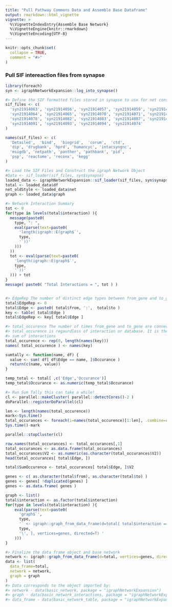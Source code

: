 ```yaml
---
title: "Pull Pathway Commons Data and Assemble Base Dataframe"
output: rmarkdown::html_vignette
vignette: >
  %\VignetteIndexEntry{Assemble Base Network}
  %\VignetteEngine{knitr::rmarkdown}
  %\VignetteEncoding{UTF-8}
---
```


```r
knitr::opts_chunk$set(
  collapse = TRUE,
  comment = "#>"
)
```

### Pull SIF intereaction files from synapse
```r
library(foreach)
syn <- igraphNetworkExpansion::log_into_synapse()

#> Define the SIF formatted files stored in synapse to use for net construction 
sif_files <- c(
  'syn21914063', 'syn21914056', 'syn21914057', 'syn21914059', 'syn21914061',
  'syn21914064', 'syn21914065', 'syn21914070', 'syn21914071', 'syn21914072',
  'syn21914078', 'syn21914082', 'syn21914083', 'syn21914087', 'syn21914090',
  'syn21914091', 'syn21914093', 'syn21914094', 'syn21914074'
)

names(sif_files) <- c(
  'Detailed',  'bind',  'biogrid',  'corum',  'ctd',
  'dip', 'drugbank', 'hprd', 'humancyc', 'intacsyngnc',
  'msigdb', 'netpath', 'panther', 'pathbank', 'pid',
  'psp', 'reactome', 'reconx', 'kegg'
)

#> Load the SIF Files and Construct the igraph Network Object
#Data <- sif_loader(sif_files, syn$synapse)
loaded_data <- igraphNetworkExpansion::sif_loader(sif_files, syn$synapse)
total <- loaded_data$df
net_oldStyle <- loaded_data$net
graph <- loaded_data$graph

#> Network Interaction Summary
tot <- 0
for(type in levels(total$interaction) ){
  message(paste0(
    type, ": ",
    eval(parse(text=paste0(
      'length(igraph::E(graph$`',
      type,
      '`))'
    )))
  ))
  tot <- eval(parse(text=paste0(
    'length(igraph::E(graph$`',
    type,
    '`))'
  ))) + tot
}
message( paste0( "Total Interactions = ", tot ) )


#> EdgeRep The number of distinct edge types between from_gene and to_gene
total$EdgeRep <- 0
total$Edge <- paste0( total$from, ':',  total$to )
key <- table( total$Edge )
total$EdgeRep <- key[ total$Edge ]

#> total_occurence The number of times from_gene and to_gene are connected 
#> total_occurence is regaurdless of interaction or database. It is the gross
#> sum of interactions
total_occurence <- rep(0, length(names(key)))
names( total_occurence ) <- names(key)

sumtally <- function(name, df) {
  value <- sum( df[ df$Edge == name, ]$Occurance )
  return(c(name, value))
}

temp_total <- total[ ,c('Edge','Occurance')]
temp_total$Occurance <- as.numeric(temp_total$Occurance)

#> Run Sum Tally this can take a while!
cl <- parallel::makeCluster( parallel::detectCores()-2 )
doParallel::registerDoParallel(cl)

len <- length(names(total_occurence))
mark<-Sys.time()
total_occurances <- foreach(i=names(total_occurence)[1:len], .combine=rbind ) %dopar% sumtally(i, temp_total)
Sys.time()-mark

parallel::stopCluster(cl)

row.names(total_occurances) <- total_occurances[,1]
total_occurances <- as.data.frame(total_occurances)
total_occurances$V2 <- as.numeric(as.character(total_occurances$V2))
head(total_occurances[ total$Edge, ])

total$SumOccurence <- total_occurances[ total$Edge, ]$V2

genes <- c( as.character(total$from), as.character(total$to) )
genes <- genes[ !duplicated(genes) ]
genes <- as.data.frame( genes )

graph <- list()
total$interaction <- as.factor(total$interaction)
for(type in levels(total$interaction) ){
    eval(parse(text=paste0(
      'graph$`',
      type,
      '` <- igraph::graph_from_data_frame(d=total[ total$interaction == \'',
      type,
      '\', ], vertices=genes, directed=T) '
    )))
}

#> Finalize the data frame object and base network
network <- igraph::graph_from_data_frame(d=total, vertices=genes, directed=T) 
data <- list(
  data_frame=total,
  network = network,
  graph = graph
)
#> Data corresponds to the object imported by:
#> network - data(basic_network, package = "igraphNetworkExpansion")
#> graph - data(basic_network_interactions, package = "igraphNetworkExpansion")
#> data_frame - data(basic_network_table, package = "igraphNetworkExpansion")
```

